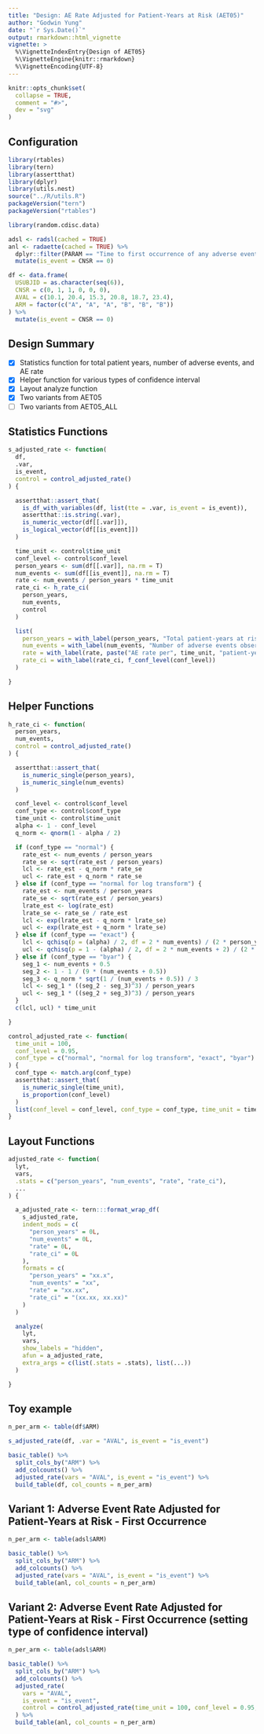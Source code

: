 ```yaml
---
title: "Design: AE Rate Adjusted for Patient-Years at Risk (AET05)"
author: "Godwin Yung"
date: "`r Sys.Date()`"
output: rmarkdown::html_vignette
vignette: >
  %\VignetteIndexEntry{Design of AET05}
  %\VignetteEngine{knitr::rmarkdown}
  %\VignetteEncoding{UTF-8}
---
```


```r
knitr::opts_chunk$set(
  collapse = TRUE,
  comment = "#>",
  dev = "svg"
)
```

## Configuration

```r
library(rtables)
library(tern)
library(assertthat)
library(dplyr)
library(utils.nest)
source("../R/utils.R")
packageVersion("tern")
packageVersion("rtables")
```
```r
library(random.cdisc.data)

adsl <- radsl(cached = TRUE)
anl <- radaette(cached = TRUE) %>%
  dplyr::filter(PARAM == "Time to first occurrence of any adverse event") %>%
  mutate(is_event = CNSR == 0)

df <- data.frame(
  USUBJID = as.character(seq(6)),
  CNSR = c(0, 1, 1, 0, 0, 0),
  AVAL = c(10.1, 20.4, 15.3, 20.8, 18.7, 23.4),
  ARM = factor(c("A", "A", "A", "B", "B", "B"))
) %>%
  mutate(is_event = CNSR == 0)
```

## Design Summary

- [x] Statistics function for total patient years, number of adverse events, and AE rate
- [x] Helper function for various types of confidence interval
- [x] Layout analyze function
- [x] Two variants from AET05
- [ ] Two variants from AET05_ALL

## Statistics Functions
```r
s_adjusted_rate <- function(
  df,
  .var,
  is_event,
  control = control_adjusted_rate()
) {

  assertthat::assert_that(
    is_df_with_variables(df, list(tte = .var, is_event = is_event)),
    assertthat::is.string(.var),
    is_numeric_vector(df[[.var]]),
    is_logical_vector(df[[is_event]])
  )

  time_unit <- control$time_unit
  conf_level <- control$conf_level
  person_years <- sum(df[[.var]], na.rm = T)
  num_events <- sum(df[[is_event]], na.rm = T)
  rate <- num_events / person_years * time_unit
  rate_ci <- h_rate_ci(
    person_years,
    num_events,
    control
  )

  list(
    person_years = with_label(person_years, "Total patient-years at risk"),
    num_events = with_label(num_events, "Number of adverse events observed"),
    rate = with_label(rate, paste("AE rate per", time_unit, "patient-years")),
    rate_ci = with_label(rate_ci, f_conf_level(conf_level))
  )

}

```

## Helper Functions
```r
h_rate_ci <- function(
  person_years,
  num_events,
  control = control_adjusted_rate()
) {

  assertthat::assert_that(
    is_numeric_single(person_years),
    is_numeric_single(num_events)
  )

  conf_level <- control$conf_level
  conf_type <- control$conf_type
  time_unit <- control$time_unit
  alpha <- 1 - conf_level
  q_norm <- qnorm(1 - alpha / 2)

  if (conf_type == "normal") {
    rate_est <- num_events / person_years
    rate_se <- sqrt(rate_est / person_years)
    lcl <- rate_est - q_norm * rate_se
    ucl <- rate_est + q_norm * rate_se
  } else if (conf_type == "normal for log transform") {
    rate_est <- num_events / person_years
    rate_se <- sqrt(rate_est / person_years)
    lrate_est <- log(rate_est)
    lrate_se <- rate_se / rate_est
    lcl <- exp(lrate_est - q_norm * lrate_se)
    ucl <- exp(lrate_est + q_norm * lrate_se)
  } else if (conf_type == "exact") {
    lcl <- qchisq(p = (alpha) / 2, df = 2 * num_events) / (2 * person_years)
    ucl <- qchisq(p = 1 - (alpha) / 2, df = 2 * num_events + 2) / (2 * person_years)
  } else if (conf_type == "byar") {
    seg_1 <- num_events + 0.5
    seg_2 <- 1 - 1 / (9 * (num_events + 0.5))
    seg_3 <- q_norm * sqrt(1 / (num_events + 0.5)) / 3
    lcl <- seg_1 * ((seg_2 - seg_3)^3) / person_years
    ucl <- seg_1 * ((seg_2 + seg_3)^3) / person_years
  }
  c(lcl, ucl) * time_unit

}

control_adjusted_rate <- function(
  time_unit = 100,
  conf_level = 0.95,
  conf_type = c("normal", "normal for log transform", "exact", "byar")
) {
  conf_type <- match.arg(conf_type)
  assertthat::assert_that(
    is_numeric_single(time_unit),
    is_proportion(conf_level)
  )
  list(conf_level = conf_level, conf_type = conf_type, time_unit = time_unit)
}
```

## Layout Functions

```r
adjusted_rate <- function(
  lyt,
  vars,
  .stats = c("person_years", "num_events", "rate", "rate_ci"),
  ...
) {

  a_adjusted_rate <- tern:::format_wrap_df(
    s_adjusted_rate,
    indent_mods = c(
      "person_years" = 0L,
      "num_events" = 0L,
      "rate" = 0L,
      "rate_ci" = 0L
    ),
    formats = c(
      "person_years" = "xx.x",
      "num_events" = "xx",
      "rate" = "xx.xx",
      "rate_ci" = "(xx.xx, xx.xx)"
    )
  )

  analyze(
    lyt,
    vars,
    show_labels = "hidden",
    afun = a_adjusted_rate,
    extra_args = c(list(.stats = .stats), list(...))
  )

}
```

## Toy example
```r
n_per_arm <- table(df$ARM)

s_adjusted_rate(df, .var = "AVAL", is_event = "is_event")

basic_table() %>%
  split_cols_by("ARM") %>%
  add_colcounts() %>%
  adjusted_rate(vars = "AVAL", is_event = "is_event") %>%
  build_table(df, col_counts = n_per_arm)
```

## Variant 1: Adverse Event Rate Adjusted for Patient-Years at Risk - First Occurrence
```r
n_per_arm <- table(adsl$ARM)

basic_table() %>%
  split_cols_by("ARM") %>%
  add_colcounts() %>%
  adjusted_rate(vars = "AVAL", is_event = "is_event") %>%
  build_table(anl, col_counts = n_per_arm)
```

## Variant 2: Adverse Event Rate Adjusted for Patient-Years at Risk - First Occurrence (setting type of confidence interval)
```r
n_per_arm <- table(adsl$ARM)

basic_table() %>%
  split_cols_by("ARM") %>%
  add_colcounts() %>%
  adjusted_rate(
    vars = "AVAL",
    is_event = "is_event",
    control = control_adjusted_rate(time_unit = 100, conf_level = 0.95, conf_type = "exact")
  ) %>%
  build_table(anl, col_counts = n_per_arm)
```
